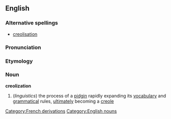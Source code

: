 ==English==
===Alternative spellings===
* [[creolisation]]

===Pronunciation===
{{substub}}

===Etymology===
[[Category:French derivations]]
{{etystub}}

===Noun===
[[Category:English nouns]]
'''creolization'''

# (''linguistics'') the process of a [[pidgin]] rapidly expanding its [[vocabulary]] and [[grammar|grammatical]] rules, [[ultimate]]ly becoming a [[creole]]